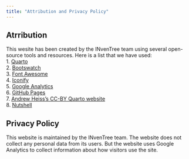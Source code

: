 ```yaml
---
title: "Attribution and Privacy Policy"
---
```


## Atrribution

This wesite has been created by the INvenTree team using several open-source tools and resources. 
Here is a list that we have used:  
1. [Quarto](https://quarto.org/)  
2. [Bootswatch](https://bootswatch.com/)  
3. [Font Awesome](https://fontawesome.com/)  
4. [Iconify](https://iconify.design/)  
5. [Google Analytics](https://analytics.google.com/)  
6. [GitHub Pages](https://pages.github.com/)  
7. [Andrew Heiss's CC-BY Quarto website](https://www.andrewheiss.com/)  
8. [Nutshell](https://ncase.me/nutshell/)  


## Privacy Policy

This website is maintained by the INvenTree team. 
The website does not collect any personal data from its users. 
But the website uses Google Analytics to collect information about how visitors use the site. 
